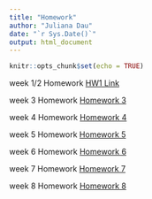 ```yaml
---
title: "Homework"
author: "Juliana Dau"
date: "`r Sys.Date()`"
output: html_document
---
```


```r
knitr::opts_chunk$set(echo = TRUE)
```

week 1/2 Homework [HW1 Link](Lab.assignments.html)

week 3 Homework [Homework 3](Homework-3.html)

week 4 Homework [Homework 4](Homework-4.html)

week 5 Homework [Homework 5](Homework-5.html)

week 6 Homework [Homework 6](Homework-6.html)

week 7 Homework [Homework 7](Homework-7.html)

week 8 Homework [Homework 8](Homework-8.html)
